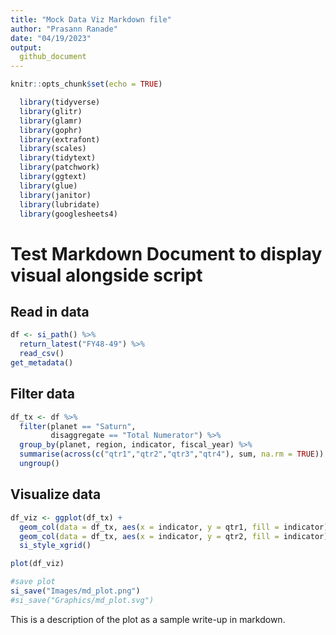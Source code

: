 ```yaml
---
title: "Mock Data Viz Markdown file"
author: "Prasann Ranade"
date: "04/19/2023"
output:
  github_document
---
```


```r
knitr::opts_chunk$set(echo = TRUE)

  library(tidyverse)
  library(glitr)
  library(glamr)
  library(gophr)
  library(extrafont)
  library(scales)
  library(tidytext)
  library(patchwork)
  library(ggtext)
  library(glue)
  library(janitor)
  library(lubridate)
  library(googlesheets4)
```

# Test Markdown Document to display visual alongside script 

## Read in data

``` r
df <- si_path() %>% 
  return_latest("FY48-49") %>% 
  read_csv()  
get_metadata()
```
## Filter data

``` r
df_tx <- df %>%
  filter(planet == "Saturn",
         disaggregate == "Total Numerator") %>% 
  group_by(planet, region, indicator, fiscal_year) %>% 
  summarise(across(c("qtr1","qtr2","qtr3","qtr4"), sum, na.rm = TRUE)) %>%
  ungroup()
```

## Visualize data

```r
df_viz <- ggplot(df_tx) +
  geom_col(data = df_tx, aes(x = indicator, y = qtr1, fill = indicator)) +
  geom_col(data = df_tx, aes(x = indicator, y = qtr2, fill = indicator)) +
  si_style_xgrid()

plot(df_viz)

#save plot
si_save("Images/md_plot.png")
#si_save("Graphics/md_plot.svg")


```

This is a description of the plot as a sample write-up in markdown.



